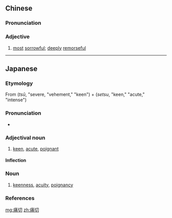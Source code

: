 ==Chinese==
{{zh-forms}}

===Pronunciation===
{{zh-pron
|m=tòngqiè
|c=tung3 cit3
|cat=a
}}

===Adjective===
{{zh-adj}}

# {{lb|zh|often adverbially}} [[most]] [[sorrowful]]; [[deeply]] [[remorseful]]

----

==Japanese==
{{ja-kanjitab|つう|せつ|yomi=o}}

===Etymology===
From {{m|ja|痛|sc=Jpan}} (''tsū'', "severe, "vehement," "keen") + {{m|ja|切|sc=Jpan}} (''setsu'', "keen," "acute," "intense")

===Pronunciation===
* {{ja-pron|つうせつ|y=o|acc=0|acc_ref=NHK}}

===Adjectival noun===
{{ja-adj|つうせつ|decl=na}}

# [[keen]], [[acute]], [[poignant]]

====Inflection====
{{ja-na|痛切|つうせつ|tsūsetsu}}

===Noun===
{{ja-noun|つうせつ}}

# [[keenness]], [[acuity]], [[poignancy]]

===References===
<references/>

[[mg:痛切]]
[[zh:痛切]]